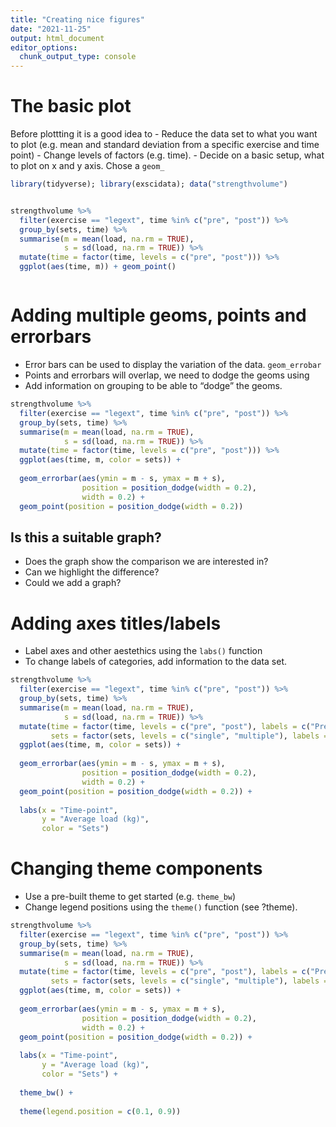 ```yaml
---
title: "Creating nice figures"
date: "2021-11-25"
output: html_document
editor_options: 
  chunk_output_type: console
---
```



# The basic plot 

Before plottting it is a good idea to
- Reduce the data set to what you want to plot (e.g. mean and standard deviation from a specific exercise and time point)
- Change levels of factors (e.g. time).
- Decide on a basic setup, what to plot on x and y axis. Chose a `geom_`


```r

library(tidyverse); library(exscidata); data("strengthvolume")


strengthvolume %>%
  filter(exercise == "legext", time %in% c("pre", "post")) %>%
  group_by(sets, time) %>%
  summarise(m = mean(load, na.rm = TRUE), 
            s = sd(load, na.rm = TRUE)) %>%
  mutate(time = factor(time, levels = c("pre", "post"))) %>%
  ggplot(aes(time, m)) + geom_point()



```


# Adding multiple geoms, points and errorbars

- Error bars can be used to display the variation of the data. `geom_errobar`
- Points and errorbars will overlap, we need to dodge the geoms using 
- Add information on grouping to be able to "dodge" the geoms.

```r

strengthvolume %>%
  filter(exercise == "legext", time %in% c("pre", "post")) %>%
  group_by(sets, time) %>%
  summarise(m = mean(load, na.rm = TRUE), 
            s = sd(load, na.rm = TRUE)) %>%
  mutate(time = factor(time, levels = c("pre", "post"))) %>%
  ggplot(aes(time, m, color = sets)) + 
  
  geom_errorbar(aes(ymin = m - s, ymax = m + s), 
                position = position_dodge(width = 0.2), 
                width = 0.2) +
  geom_point(position = position_dodge(width = 0.2))


```

## Is this a suitable graph?

- Does the graph show the comparison we are interested in?
- Can we highlight the difference?
- Could we add a graph?


# Adding axes titles/labels

- Label axes and other aestethics using the `labs()` function
- To change labels of categories, add information to the data set.


```r

strengthvolume %>%
  filter(exercise == "legext", time %in% c("pre", "post")) %>%
  group_by(sets, time) %>%
  summarise(m = mean(load, na.rm = TRUE), 
            s = sd(load, na.rm = TRUE)) %>%
  mutate(time = factor(time, levels = c("pre", "post"), labels = c("Pre-training", "Post-training")), 
         sets = factor(sets, levels = c("single", "multiple"), labels = c("Single-set", "Multiple-set"))) %>%
  ggplot(aes(time, m, color = sets)) + 
  
  geom_errorbar(aes(ymin = m - s, ymax = m + s), 
                position = position_dodge(width = 0.2), 
                width = 0.2) +
  geom_point(position = position_dodge(width = 0.2)) +
  
  labs(x = "Time-point", 
       y = "Average load (kg)", 
       color = "Sets")


```


# Changing theme components


- Use a pre-built theme to get started (e.g. `theme_bw`)
- Change legend positions using the `theme()` function (see ?theme).


```r

strengthvolume %>%
  filter(exercise == "legext", time %in% c("pre", "post")) %>%
  group_by(sets, time) %>%
  summarise(m = mean(load, na.rm = TRUE), 
            s = sd(load, na.rm = TRUE)) %>%
  mutate(time = factor(time, levels = c("pre", "post"), labels = c("Pre-training", "Post-training")), 
         sets = factor(sets, levels = c("single", "multiple"), labels = c("Single-set", "Multiple-set"))) %>%
  ggplot(aes(time, m, color = sets)) + 
  
  geom_errorbar(aes(ymin = m - s, ymax = m + s), 
                position = position_dodge(width = 0.2), 
                width = 0.2) +
  geom_point(position = position_dodge(width = 0.2)) +
  
  labs(x = "Time-point", 
       y = "Average load (kg)", 
       color = "Sets") +
  
  theme_bw() + 
  
  theme(legend.position = c(0.1, 0.9))
  
```








